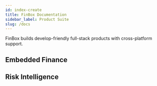 ```yaml
---
id: index-create
title: FinBox Documentation 
sidebar_label: Product Suite 
slug: /docs
---
```




FinBox builds develop-friendly full-stack products with cross-platform support.

## Embedded Finance

<div class="row">

 <div class="col--5">
     <RedisCard 
        title="FinBox Embedded Finance Platform" 
        imgPath="recloud.png"
        description="Create database using Redis Enterprise Cloud" 
        preview="recloud.png"
        page="/embedded-finance/introduction"
        />
 </div>

<div class="col"></div>


</div>

## Risk Intelligence

<div class="row">

 <div class="col">
     <RedisCard 
        title="DeviceConnect" 
        imgPath="recloud.png"
        description="Create database using Redis Enterprise Cloud" 
        preview="recloud.png"
        page="/device-connect/"
        />
 </div>


 <div class="col">
    <RedisCard 
        title="BankConnect" 
        description="Create Redis database on Heroku" 
        page="/bank-connect/overview"
        />
 </div>


 <div class="col">
    <RedisCard 
        title="CollectX" 
        description="Create Redis database on Azure Cache" 
        page="/create/azure"
        />
 </div>
</div>


        





